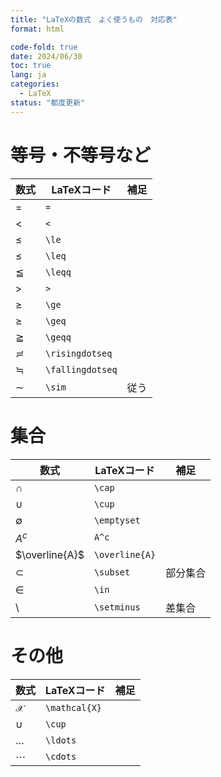 ```yaml
---
title: "LaTeXの数式　よく使うもの　対応表"
format: html

code-fold: true
date: 2024/06/30
toc: true
lang: ja
categories:
  - LaTeX
status: "都度更新"
---
```


# 等号・不等号など

| 数式 | LaTeXコード |補足 |
|-----|-----|-----|
| $=$    | `=`   | |
| $<$      |`<`   ||
| $\le$      |`\le`   ||
| $\leq$      |`\leq`   ||
| $\leqq$      |`\leqq`   ||
| $>$      |`>`   ||
| $\ge$      |`\ge`   ||
| $\geq$      |`\geq`   ||
| $\geqq$      |`\geqq`   ||
| $\risingdotseq$      |`\risingdotseq`   ||
| $\fallingdotseq$      |`\fallingdotseq`   ||
| $\sim$    | `\sim`   |従う|


# 集合


| 数式 | LaTeXコード |補足 |
|-----|-----|-----|
| $\cap$    | `\cap`   ||
| $\cup$     | `\cup` ||
| $\emptyset$     | `\emptyset`    ||
| $A^c$     | `A^c`    ||
| $\overline{A}$     | `\overline{A}`    ||
| $\subset$     | `\subset`    |部分集合|
| $\in$     | `\in`    ||
| $\setminus$     | `\setminus`    |差集合|
<!-- 
| $$     | ``    ||
| $$     | ``    ||
| $$     | ``    ||  -->

# その他

| 数式 | LaTeXコード |補足 |
|-----|-----|-----|
| $\mathcal{X}$    | `\mathcal{X}`   ||
| $\cup$     | `\cup` ||
| $\ldots$     | `\ldots` ||
| $\cdots$     | `\cdots` ||